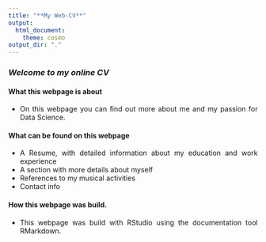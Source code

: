 ```yaml
---
title: "**My Web-CV**" 
output:
  html_document:
    theme: cosmo
output_dir: "."
---
```



<style>
body {
text-align: justify}
</style>

### *Welcome to my online CV* {.tabset .tabset-fade .tabset-pills}


#### What this webpage is about {.tabset}
* On this webpage you can find out more about me and my passion for Data Science.


#### What can be found on this webpage {.tabset}
* A Resume, with detailed information about my education and work experience
* A section with more details about myself
* References to my musical activities
* Contact info


#### How this webpage was build. {.tabset}
* This webpage was build with RStudio using the documentation tool RMarkdown.
